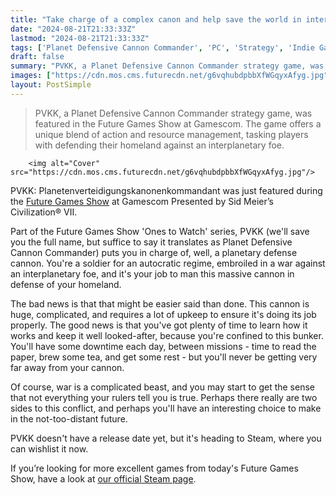 ```yaml
---
title: "Take charge of a complex canon and help save the world in interplanetary conflict simulation game PVKK"
date: "2024-08-21T21:33:33Z"
lastmod: "2024-08-21T21:33:33Z"
tags: ['Planet Defensive Cannon Commander', 'PC', 'Strategy', 'Indie Game']
draft: false
summary: "PVKK, a Planet Defensive Cannon Commander strategy game, was featured in the Future Games Show at Gamescom. The game offers a unique blend of action and resource management, tasking players with defending their homeland against an interplanetary foe."
images: ["https://cdn.mos.cms.futurecdn.net/g6vqhubdpbbXfWGqyxAfyg.jpg"]
layout: PostSimple
---
```

> PVKK, a Planet Defensive Cannon Commander strategy game, was featured in the Future Games Show at Gamescom. The game offers a unique blend of action and resource management, tasking players with defending their homeland against an interplanetary foe.


        <img alt="Cover" src="https://cdn.mos.cms.futurecdn.net/g6vqhubdpbbXfWGqyxAfyg.jpg"/>
        
PVKK: Planetenverteidigungskanonenkommandant was just featured during the [Future Games Show](https://www.gamesradar.com/future-games-show/) at Gamescom Presented by Sid Meier’s Civilization® VII.

Part of the Future Games Show 'Ones to Watch' series, PVKK (we'll save you the full name, but suffice to say it translates as Planet Defensive Cannon Commander) puts you in charge of, well, a planetary defense cannon. You're a soldier for an autocratic regime, embroiled in a war against an interplanetary foe, and it's your job to man this massive cannon in defense of your homeland.

The bad news is that that might be easier said than done. This cannon is huge, complicated, and requires a lot of upkeep to ensure it's doing its job properly. The good news is that you've got plenty of time to learn how it works and keep it well looked-after, because you're confined to this bunker. You'll have some downtime each day, between missions - time to read the paper, brew some tea, and get some rest - but you'll never be getting very far away from your cannon.

Of course, war is a complicated beast, and you may start to get the sense that not everything your rulers tell you is true. Perhaps there really are two sides to this conflict, and perhaps you'll have an interesting choice to make in the not-too-distant future.

PVKK doesn't have a release date yet, but it's heading to Steam, where you can wishlist it now.

If you’re looking for more excellent games from today's Future Games Show, have a look at [our official Steam page](https://store.steampowered.com/sale/futuregamesshow).
        